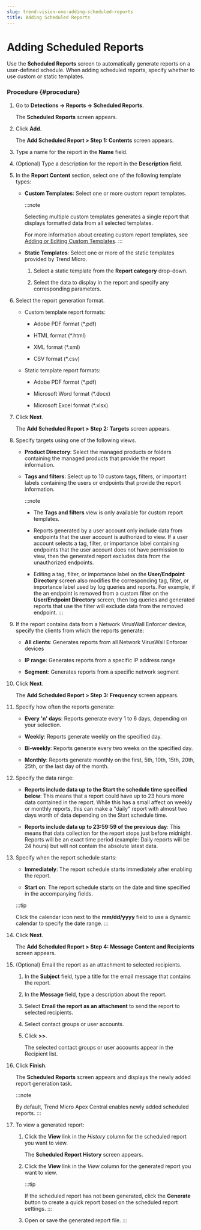 ```yaml
---
slug: trend-vision-one-adding-scheduled-reports
title: Adding Scheduled Reports
---
```

# Adding Scheduled Reports

Use the **Scheduled Reports** screen to automatically generate reports on a user-defined schedule. When adding scheduled reports, specify whether to use custom or static templates.

### Procedure {#procedure}

1.  Go to **Detections → Reports → Scheduled Reports**.

    The **Scheduled Reports** screen appears.

2.  Click **Add**.

    The **Add Scheduled Report \> Step 1: Contents** screen appears.

3.  Type a name for the report in the **Name** field.

4.  (Optional) Type a description for the report in the **Description** field.

5.  In the **Report Content** section, select one of the following template types:

    - **Custom Templates**: Select one or more custom report templates.

      :::note

      Selecting multiple custom templates generates a single report that displays formatted data from all selected templates.

      For more information about creating custom report templates, see [Adding or Editing Custom Templates](adding-or-editing-custom-templates.mdx).
      :::

    - **Static Templates**: Select one or more of the static templates provided by Trend Micro.

      1.  Select a static template from the **Report category** drop-down.

      2.  Select the data to display in the report and specify any corresponding parameters.

6.  Select the report generation format.

    - Custom template report formats:

      - Adobe PDF format (\*.pdf)

      - HTML format (\*.html)

      - XML format (\*.xml)

      - CSV format (\*.csv)

    - Static template report formats:

      - Adobe PDF format (\*.pdf)

      - Microsoft Word format (\*.docx)

      - Microsoft Excel format (\*.xlsx)

7.  Click **Next**.

    The **Add Scheduled Report \> Step 2: Targets** screen appears.

8.  Specify targets using one of the following views.

    - **Product Directory**: Select the managed products or folders containing the managed products that provide the report information.

    - **Tags and filters**: Select up to 10 custom tags, filters, or important labels containing the users or endpoints that provide the report information.

      :::note

      - The **Tags and filters** view is only available for custom report templates.

      - Reports generated by a user account only include data from endpoints that the user account is authorized to view. If a user account selects a tag, filter, or importance label containing endpoints that the user account does not have permission to view, then the generated report excludes data from the unauthorized endpoints.

      - Editing a tag, filter, or importance label on the **User/Endpoint Directory** screen also modifies the corresponding tag, filter, or importance label used by log queries and reports. For example, if the an endpoint is removed from a custom filter on the **User/Endpoint Directory** screen, then log queries and generated reports that use the filter will exclude data from the removed endpoint.
      :::

9.  If the report contains data from a Network VirusWall Enforcer device, specify the clients from which the reports generate:

    - **All clients**: Generates reports from all Network VirusWall Enforcer devices

    - **IP range**: Generates reports from a specific IP address range

    - **Segment**: Generates reports from a specific network segment

10. Click **Next**.

    The **Add Scheduled Report \> Step 3: Frequency** screen appears.

11. Specify how often the reports generate:

    - **Every 'n' days**: Reports generate every 1 to 6 days, depending on your selection.

    - **Weekly**: Reports generate weekly on the specified day.

    - **Bi-weekly**: Reports generate every two weeks on the specified day.

    - **Monthly**: Reports generate monthly on the first, 5th, 10th, 15th, 20th, 25th, or the last day of the month.

12. Specify the data range:

    - **Reports include data up to the Start the schedule time specified below**: This means that a report could have up to 23 hours more data contained in the report. While this has a small affect on weekly or monthly reports, this can make a "daily" report with almost two days worth of data depending on the Start schedule time.

    - **Reports include data up to 23:59:59 of the previous day**: This means that data collection for the report stops just before midnight. Reports will be an exact time period (example: Daily reports will be 24 hours) but will not contain the absolute latest data.

13. Specify when the report schedule starts:

    - **Immediately**: The report schedule starts immediately after enabling the report.

    - **Start on**: The report schedule starts on the date and time specified in the accompanying fields.

    :::tip

    Click the calendar icon next to the **mm/dd/yyyy** field to use a dynamic calendar to specify the date range.
    :::

14. Click **Next**.

    The **Add Scheduled Report \> Step 4: Message Content and Recipients** screen appears.

15. (Optional) Email the report as an attachment to selected recipients.

    1.  In the **Subject** field, type a title for the email message that contains the report.

    2.  In the **Message** field, type a description about the report.

    3.  Select **Email the report as an attachment** to send the report to selected recipients.

    4.  Select contact groups or user accounts.

    5.  Click **\>\>**.

        The selected contact groups or user accounts appear in the Recipient list.

16. Click **Finish**.

    The **Scheduled Reports** screen appears and displays the newly added report generation task.

    :::note

    By default, Trend Micro Apex Central enables newly added scheduled reports.
    :::

17. To view a generated report:

    1.  Click the **View** link in the *History* column for the scheduled report you want to view.

        The **Scheduled Report History** screen appears.

    2.  Click the **View** link in the *View* column for the generated report you want to view.

        :::tip

        If the scheduled report has not been generated, click the **Generate** button to create a quick report based on the scheduled report settings.
        :::

    3.  Open or save the generated report file.
:::
